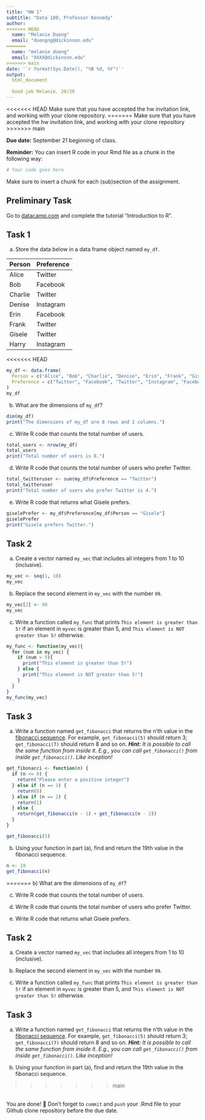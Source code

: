 ```yaml
---
title: "HW 1"
subtitle: "Data 180, Professor Kennedy"
author: 
<<<<<<< HEAD
  name: "Melanie Duong"
  email: "duongng@dickinson.edu"
=======
  name: "melanie duong"
  email: "XXXX@dickinson.edu"
>>>>>>> main
date: '`r format(Sys.Date(), "%B %d, %Y")`'
output: 
  html_document
  
  Good job Melanie. 20/20
---
```

<<<<<<< HEAD
Make sure that you have accepted the hw invitation link, and working with your clone repository.
=======
Make sure that you have accepted the hw invitation link, and working with your clone repository
>>>>>>> main

**Due date:** September 21 beginning of class.

**Reminder:** You can insert R code in your Rmd file as a chunk in the following way:
```r
# Your code goes here
```
Make sure to insert a chunk for each (sub)section of the assignment.

## Preliminary Task
Go to [datacamp.com](https://datacamp.com) and complete the tutorial "Introduction to R".


## Task 1
a) Store the data below in a data frame object named `my_df`.


|Person | Preference|
|:------|:----------|
|Alice | Twitter |
| Bob | Facebook |
| Charlie | Twitter |
| Denise | Instagram |
| Erin | Facebook |
| Frank | Twitter |
| Gisele | Twitter |
| Harry | Instagram |

<<<<<<< HEAD
```r
my_df <- data.frame(
  Person = c("Alice", "Bob", "Charlie", "Denise", "Erin", "Frank", "Gisele", "Harry"),
  Preference = c("Twitter", "Facebook", "Twitter", "Instagram", "Facebook", "Twitter", "Twitter", "Instagram")
)
my_df
```


b) What are the dimensions of `my_df`?

```r
dim(my_df)
print("The dimensions of my_df are 8 rows and 2 columns.")
```


c) Write R code that counts the total number of users.

```r
total_users <- nrow(my_df)
total_users
print("Total number of users is 8.")
```

d) Write R code that counts the total number of users who prefer Twitter.

```r
total_twitteruser <- sum(my_df$Preference == "Twitter")
total_twitteruser
print("Total number of users who prefer Twitter is 4.")
```

e) Write R code that returns what Gisele prefers.

```r
giselePrefer <- my_df$Preference[my_df$Person == "Gisele"]
giselePrefer
print("Gisele prefers Twitter.")
```

## Task 2
a) Create a vector named `my_vec` that includes all integers from 1 to 10 (inclusive).

```r
my_vec <- seq(1, 10)
my_vec
```

b) Replace the second element in `my_vec` with the number `99`.

```r
my_vec[2] <- 99
my_vec
```

c) Write a function called `my_func` that prints `This element is greater than 5!` if an element in `myvec` is greater than 5, and `This element is NOT greater than 5!` otherwise.

```r
my_func <- function(my_vec){
  for (num in my_vec) {
    if (num > 5){
      print("This element is greater than 5!")
    } else {
      print("This element is NOT greater than 5!")
    }
  }
}
my_func(my_vec)
```

## Task 3
a. Write a function named `get_fibonacci` that returns the n'th value in the [fibonacci sequence](https://www.mathsisfun.com/numbers/fibonacci-sequence.html). For example, `get_fibonacci(5)` should return 3; `get_fibonacci(7)` should return 8 and so on. ***Hint:** It is possible to call the same function from inside it. E.g., you can call `get_fibonacci()` from inside `get_fibonacci()`. Like inception!*

```r
get_fibonacci <- function(n) {
  if (n <= 0) {
    return("Please enter a positive integer")
  } else if (n == 1) {
    return(0)
  } else if (n == 2) {
    return(1)
  } else {
    return(get_fibonacci(n - 1) + get_fibonacci(n - 2))
  }
}

get_fibonacci(5)
```

b. Using your function in part (a), find and return the 19th value in the fibonacci sequence.

```r
n <- 19
get_fibonacci(n)
```
=======
b) What are the dimensions of `my_df`?

c) Write R code that counts the total number of users.

d) Write R code that counts the total number of users who prefer Twitter.

e) Write R code that returns what Gisele prefers.

## Task 2
a) Create a vector named `my_vec` that includes all integers from 1 to 10 (inclusive).

b) Replace the second element in `my_vec` with the number `99`.

c) Write a function called `my_func` that prints `This element is greater than 5!` if an element in `myvec` is greater than 5, and `This element is NOT greater than 5!` otherwise.

## Task 3
a. Write a function named `get_fibonacci` that returns the n'th value in the [fibonacci sequence](https://www.mathsisfun.com/numbers/fibonacci-sequence.html). For example, `get_fibonacci(5)` should return 3; `get_fibonacci(7)` should return 8 and so on. ***Hint:** It is possible to call the same function from inside it. E.g., you can call `get_fibonacci()` from inside `get_fibonacci()`. Like inception!*

b. Using your function in part (a), find and return the 19th value in the fibonacci sequence.

>>>>>>> main

<br>
You are done! 🏁 Don't forget to `commit` and `push` your .Rmd file to your Github clone repository before the due date.
<br>

